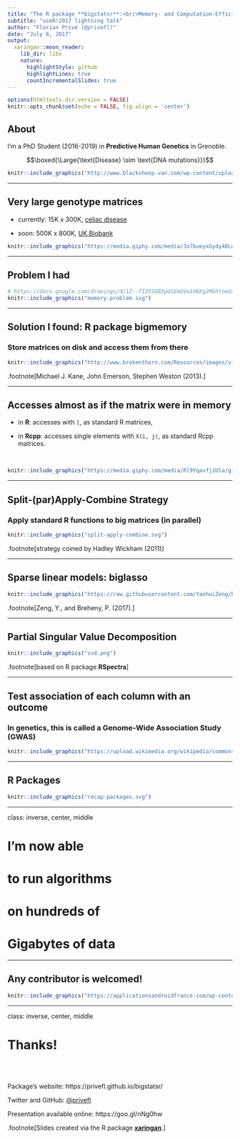 ```yaml
---
title: "The R package **bigstatsr**:<br/>Memory- and Computation-Efficient Tools<br/>for Big Matrices"
subtitle: "useR!2017 lightning talk"
author: "Florian Privé (@privefl)"
date: "July 6, 2017"
output:
  xaringan::moon_reader:
    lib_dir: libs
    nature:
      highlightStyle: github
      highlightLines: true
      countIncrementalSlides: true
---
```


```r
options(htmltools.dir.version = FALSE)
knitr::opts_chunk$set(echo = FALSE, fig.align = 'center')
```

## About

I'm a PhD Student (2016-2019) in **Predictive Human Genetics** in Grenoble.

$$\boxed{\Large{\text{Disease} \sim \text{DNA mutations}}}$$

```r
knitr::include_graphics("http://www.blacksheep-van.com/wp-content/uploads/2016/03/Blacksheep-location-de-van-ame%CC%81nage-a%CC%80-Grenoble-1.jpg")
```

---

## Very large genotype matrices

- currently: 15K x 300K, [celiac disease](http://www.nature.com/ng/journal/v42/n4/abs/ng.543.html)

- soon: 500K x 800K, [UK Biobank](https://doi.org/10.1371/journal.pmed.1001779)
 
```r
knitr::include_graphics("https://media.giphy.com/media/3o7bueyxGydy48Lwgo/giphy.gif")
```

---

## Problem I had

```r
# https://docs.google.com/drawings/d/1Z--fI35S0B3pUSEmUVw1H6KgJMGhtneUX5koqtebdiY/edit
knitr::include_graphics("memory-problem.svg")
```

---

## Solution I found: R package **bigmemory**

### Store matrices on disk and access them from there

```r
knitr::include_graphics("http://www.brokenthorn.com/Resources/images/virtual-memory%5B1%5D.png")
```

.footnote[Michael J. Kane, John Emerson, Stephen Weston (2013).]

---

## Accesses almost as if the matrix were in memory

- in **R**: accesses with `[`, as standard R matrices,

- in **Rcpp**: accesses single elements with `X(i, j)`, as standard Rcpp matrices.

<br/>

```r
knitr::include_graphics("https://media.giphy.com/media/Rl9Yqavfj2Ula/giphy.gif")
```

---

## Split-(par)Apply-Combine Strategy

### Apply standard R functions to big matrices (in parallel)

```r
knitr::include_graphics("split-apply-combine.svg")
```

.footnote[strategy coined by Hadley Wickham (2011)]

<!-- --- -->

<!-- ## Dependencies on **bigmemory** -->

<!-- <br/> -->

<!-- ```{r} -->
<!-- knitr::include_graphics("bigmemory-depends.png") -->
<!-- ``` -->

---

## Sparse linear models: **biglasso**

```r
knitr::include_graphics("https://raw.githubusercontent.com/YaohuiZeng/biglasso/master/vignettes/2016-11-20_vary_p_pkgs.png")
```

.footnote[Zeng, Y., and Breheny, P. (2017).]

---

## Partial Singular Value Decomposition

```r
knitr::include_graphics("svd.png")
```

.footnote[based on R package **RSpectra**]

---

## Test association of each column with an outcome

### In genetics, this is called a Genome-Wide Association Study (GWAS)

```r
knitr::include_graphics("https://upload.wikimedia.org/wikipedia/commons/1/12/Manhattan_Plot.png")
```

---

## R Packages

```r
knitr::include_graphics("recap-packages.svg")
```

---

class: inverse, center, middle

# I'm now able 
# to run algorithms
# on hundreds of 
# Gigabytes of data

---

## Any contributor is welcomed!

```r
knitr::include_graphics("https://applicationsandroidfrance.com/wp-content/uploads/2012/06/cat1200.jpg")
```

---

class: inverse, center, middle

# Thanks!

<br/><br/>

Package's website: https://privefl.github.io/bigstatsr/

Twitter and GitHub: [@privefl](https://twitter.com/privefl)

Presentation available online: https://goo.gl/nNg0hw

.footnote[Slides created via the R package [**xaringan**](https://github.com/yihui/xaringan).]
